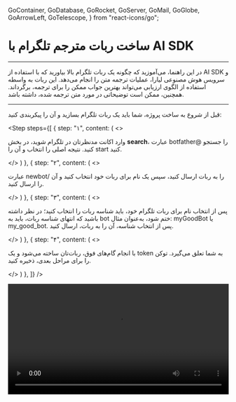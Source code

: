   GoContainer,
  GoDatabase,
  GoRocket,
  GoServer,
  GoMail,
  GoGlobe,
  GoArrowLeft,
  GoTelescope,
} from "react-icons/go";


<Layout>
<Head>
<title>مستندات ساخت ربات تلگرام مترجم - لیارا</title>
<meta property="og:title" content="مستندات خدمات رایانش ابری لیارا" />
<meta property="og:description" content="مستندات مربوط به ساخت ربات مترجم با استفاده از AI SDK و سرویس هوش مصنوعی لیارا"  />
</Head>


# ساخت ربات مترجم تلگرام با AI SDK
<hr className="mb-2" />

در این راهنما، می‌آموزید که چگونه یک ربات تلگرام بالا بیاورید که با استفاده از AI SDK و سرویس هوش مصنوعی لیارا، عملیات ترجمه متن را انجام می‌دهد. این ربات به واسطه استفاده از الگوی ارزیابی 
می‌تواند بهترین جواب ممکن را برای ترجمه، برگرداند. همچنین، ممکن است توضیحاتی در مورد متن ترجمه شده، داشته باشد.
<hr className="mb-2" />


<Section id='telegram-bot-setup' title='راه‌اندازی ربات تلگرام' />

قبل از شروع به ساخت پروژه، شما باید یک ربات تلگرام بسازید و آن را پیکربندی کنید:

<Step  steps={[
{
  step: "۱",
  content: (
  <>
    <p>وارد اکانت مدنظرتان در تلگرام شوید، در بخش <b>search</b>، عبارت <Important>botfather@</Important> را جستجو کنید. نتیجه اصلی را انتخاب و آن را <Important>start</Important> کنید.</p>
  </>
  ) 
},
{
  step: "۲",
  content: (
  <>
    <p>
      عبارت <Important>newbot/</Important> را به ربات ارسال کنید، سپس یک نام برای ربات خود انتخاب کنید و آن را ارسال کنید. 
    </p>
  </>
  )
},
{
  step: "۳",
  content: (
  <>
    <p>
      پس از انتخاب نام برای ربات تلگرام خود، باید شناسه ربات را انتخاب کنید؛ در نظر داشته باشید که انتهای شناسه ربات، باید به <Important>bot</Important> ختم شود، به‌عنوان مثال: <Important>myGoodBot</Important> یا <Important>my_good_bot</Important>. پس از انتخاب شناسه، آن را به ربات، ارسال کنید.
    </p>
  </>
  )
},
{
  step: "۴",
  content: (
  <>
    <p>
      با انجام گام‌های فوق، ربات‌تان ساخته می‌شود و یک <Important>token</Important> به شما تعلق می‌گیرد. توکن را برای مراحل بعدی، ذخیره کنید. 
    </p>
  </>
  )
},
]}
/>
<div className="h-4" />   
<video
    src="https://media.liara.ir/ai/ai-sdk/cookbook/translator-telegrambot/create-telegram-bot.mp4"
    controls="controls"
    className="block w-full"
    width="100%"
/>
<hr className="mb-2" />

<Section id='project-setup' title='راه‌اندازی پروژه' />
این پروژه، از فناوری‌های زیر استفاده خواهد کرد: 

<div className="h-4" />
<ul>
<li><a href="https://ai-sdk.dev/docs/introduction" className="text-[#2196f3]">AI SDK</a></li>
<li><a href="https://api.slack.com/web" className="text-[#2196f3]">Telegram API</a></li>
<li><a href="https://liara.ir/products/ai/" className="text-[#2196f3]">سرویس هوش مصنوعی لیارا</a></li>
<li><a href="https://liara.ir/landing/%D9%87%D8%A7%D8%B3%D8%AA-%D9%86%D9%88%D8%AF-%D8%AC%DB%8C-%D8%A7%D8%B3-node/" className="text-[#2196f3]">هاست NodeJS لیارا</a></li>
</ul>
<hr className="mb-2" />
<Section id='getting-started' title='شروع به کار' />

۱. یک کلون از <a href="https://github.com/liara-cloud/ai-sdk-examples" className="text-[#2196f3]">ریپازیتوری AI SDK Examples</a> تهیه کنید و وارد دایرکتوری <Important>Telegram-Bot</Important> شوید:

<div className="h-2" />
<div dir='ltr'>
    <Highlight className="js">
        {`git clone https://github.com/liara-cloud/ai-sdk-examples.git
cd ai-sdk-examples/Telegram-Bot`}
    </Highlight>
</div>
<div className="h-2" />

۲. وابستگی‌های برنامه را با اجرای دستور زیر نصب کنید: 

<div className="h-2" />
<div dir='ltr'>
    <Highlight className="js">
        {`npm install`}
    </Highlight>
</div>
<hr className="mb-2" />

<Section id='getting-started' title='ساختار پروژه' />
ساختار پروژه مذکور، به شکل زیر است: 

<div className="h-4" />
<ul>
  <li>فایل اصلی <Important>index.ts</Important> که نقطه شروع برنامه است و تعاملات کاربر با ربات را مدیریت می‌کند</li>
  <div className="h-1" />
  <li>ماژول ترجمه در مسیر <Important>translator.ts</Important> که مسئول ارسال درخواست به LLM، بررسی کیفیت ترجمه، و بازگرداندن نتیجه نهایی است</li>
  </ul>
<hr className="mb-2" />

<Section id='bot-user-interaction' title='مدیریت تعاملات ربات با کاربر' />

همانطور که قبل‌تر گفته شد؛ فایل <Important>index.ts</Important> تعاملات ربات تلگرام با کاربران را مدیریت می‌کند. در این فایل، از کتابخانه <Important>node-telegram-bot-api</Important> برای ارتباط با API تلگرام استفاده شده است.
قطعه کد این فایل، در ادامه قرار گرفته است: 


<div className="h-2" />
<div dir='ltr'>
    <Highlight className="js">
        {`import TelegramBot from 'node-telegram-bot-api';

dotenv.config();

const bot = new TelegramBot(process.env.TELEGRAM_BOT_TOKEN!, { polling: true });

type UserState = {
  step: 'idle' | 'awaitingText' | 'awaitingTargetLanguage';
  sourceText?: string;
};

const userStates = new Map<number, UserState>();

bot.onText(/\\/start/, (msg) => {
  const chatId = msg.chat.id;
  bot.sendMessage(
    chatId,
    \`سلام \${msg.from?.first_name || ''} 👋\\nبه ربات مترجم خوش اومدی!\\nاز منو یکی از دستورات رو انتخاب کن.\`,
    {
      reply_markup: {
        keyboard: [
          [{ text: '/translate' }, { text: '/help' }],
        ],
        resize_keyboard: true,
      },
    }
  );
  userStates.set(chatId, { step: 'idle' });
});

bot.onText(/\\/translate/, (msg) => {
  const chatId = msg.chat.id;
  bot.sendMessage(chatId, '📝 لطفاً متنی که می‌خوای ترجمه بشه رو وارد کن');
  userStates.set(chatId, { step: 'awaitingText' });
});

bot.onText(/\\/help/, (msg) => {
  const chatId = msg.chat.id;

  const helpMessage = \`
🤖 راهنمای ربات:

✅ /start - شروع و نمایش منوی اصلی
🌐 /translate - ترجمه متن به زبان دلخواه
ℹ️ /help - نمایش این راهنما
  \`.trim();

  bot.sendMessage(chatId, helpMessage);
});

bot.on('message', async (msg) => {
  const chatId = msg.chat.id;
  const text = msg.text?.trim();

  if (!text || text.startsWith('/')) return;

  const state = userStates.get(chatId) || { step: 'idle' };

  if (state.step === 'awaitingText') {
    userStates.set(chatId, { step: 'awaitingTargetLanguage', sourceText: text });
    bot.sendMessage(chatId, '🌐 حالا زبان مقصد رو وارد کن (مثلاً: فارسی، انگلیسی و...)');
    return;
  }

  if (state.step === 'awaitingTargetLanguage' && state.sourceText) {
    bot.sendMessage(chatId, '⏳ در حال ترجمه...');

    try {
      const result = await translateWithFeedback(state.sourceText, text);
      const t = result.currentObjectTranslation.translation;

      const message = \`
✅ ترجمه نهایی:

📝 \${t.accurate_translated_text}

------------------------
🌐 زبان متن اصلی: \${t.text_language}
🔁 زبان مقصد: \${t.target_language}
🔤 متن اصلی:
\${t.text_to_translate}

💡 توضیحات (به زبان مقصد):
\${t.explanations_related_to_translation_in_target_language}
      \`.trim();

      bot.sendMessage(chatId, message);
    } catch (err) {
      bot.sendMessage(chatId, '❌ خطایی در ترجمه رخ داد.');
      console.error(err);
    }

    userStates.set(chatId, { step: 'idle' });
  }
});
`}
    </Highlight>
</div>
<div className="h-2" />

در قطعه کد فوق: 

۱. متغیرهای محیطی فراخوانی می‌شوند و توکن ربات تلگرام با استفاده از متغیرهای محیطی، مقداردهی می‌شود. سپس یک instance از کلاس ربات با حالت <Important>polling</Important> ساخته می‌شود تا بتواند به‌صورت لحظه‌ای پیام‌های ارسال شده توسط کاربر را، دریافت کند.
<div className="h-3" />

۲. بخش بعدی مربوط به دستور <Important>start/</Important> است؛ هرگاه کاربر این دستور را ارسال کند، ربات با یک پیام خوش‌آمدگویی شامل نام کاربر (در صورت موجود بودن) پاسخ می‌دهد. در همین پیام، منوی سفارشی به کاربر نشان داده می‌شود تا دستورات <Important>translate/</Important> و <Important>help/</Important> به‌صورت دکمه‌ای در دسترس باشند. پس از ارسال پیام خوش‌آمد، با استفاده از <Important>chatId</Important> کاربر، برای او، وضعیتی با مرحله <Important>idle</Important> تنظیم می‌گردد تا ربات بداند کاربر هنوز در هیچ مرحله‌ای از فرایند ترجمه نیست.
<div className="h-3" />

۳. وقتی کاربر دستور <Important>translate/</Important> را ارسال کند، ربات با یک پیام از او می‌خواهد متنی را که می‌خواهد ترجمه شود، وارد نماید. در این نقطه، وضعیت کاربر به <Important>awaitingText</Important> تغییر پیدا می‌کند. این تغییر وضعیت باعث می‌شود که پیام بعدی کاربر به‌عنوان متن برای ترجمه در نظر گرفته شده و به‌جای برخورد با دیگر دستورات، وارد فرایند ترجمه شود.
<div className="h-3" />

۴. دستور <Important>help/</Important> نیز هر زمان فراخوانی شود، پیامی شامل راهنمای استفاده از ربات ارسال می‌کند. در این راهنما، توضیح مختصری درباره‌ی هر یک از دستورات آمده است تا کاربر به‌راحتی با منطق کار ربات آشنا شود. این بخش بدون تغییر وضعیت کاربر اجرا می‌شود.
<div className="h-3" />

۵.پس از ارسال متن برای ترجمه، ربات از کاربر می‌خواهد زبان مقصد را مشخص کند. با مشخص کردن زبان مقصد، اگر وضعیت <Important>awaitingTargetLanguage</Important> باشد و متن مورد نیاز برای ترجمه هم، موجود باشد، ربات ابتدا پیغام <Important>⏳ در حال ترجمه...</Important> را می‌فرستد، سپس با فراخوانی تابع خارجی <Important>translateWithFeedback</Important> متن را به زبان دلخواه کاربر ترجمه می‌کند. پس از دریافت نتیجه، ربات پیام نهایی را شامل ترجمه، زبان مبدا و مقصد، خود متن و توضیحات اضافی، برای کاربر ارسال می‌کند. در صورت هرگونه خطا، پیام خطا به کاربر داده می‌شود و این خطا، در کنسول ثبت می‌شود. 
<div className="h-3" />


۶. در پایان هر فرایند ترجمه، وضعیت کاربر مجدداً به <Important>idle</Important> تغییر پیدا‌ می‌کند تا کاربر بتواند دوباره از دستورات ربات استفاده کند.


<Section id='translator-function' title='ربات مترجم' />
اکنون بیایید ببینیم 
در هر ارسال درخواست ربات تلگرام به مدل، چه اتفاقی می‌افتد. فایل <Important>translator.ts</Important> مسئول ارتباط با LLM است. قطعه کد این فایل، در ادامه، قرار گرفته است: 

<div className="h-2" />
<div dir='ltr'>
    <Highlight className="js">
        {`import { generateText, generateObject } from 'ai';

dotenv.config();

const my_model = createOpenAI({
  baseURL: process.env.BASE_URL!,
  apiKey: process.env.LIARA_API_KEY!,
});

const translationSchema = z.object({
  translation: z.object({
    text_language: z.string(),
    text_to_translate: z.string(),
    target_language: z.string(),
    accurate_translated_text: z.string(),
    explanations_related_to_translation_in_target_language: z.string(),
  }),
});

export async function translateWithFeedback(text: string, targetLanguage: string) {
  let currentTranslation = '';
  let currentObjectTranslation = { translation: {
    text_language: '',
    text_to_translate: text,
    target_language: targetLanguage,
    accurate_translated_text: '',
    explanations_related_to_translation_in_target_language: '',
  }};
  let iterations = 0;
  const MAX_ITERATIONS = 3;

  const { object: firstTranslation } = await generateObject({
    model: my_model('openai/gpt-4o-mini'),
    system: \`You are an expert literary translator.
    You Do not censor any content in the translation and provide the correct and accurate text.\`,
      prompt: \`Translate this text to \${targetLanguage}, preserving tone and cultural nuances:\\n\\n\${text}\`,
    schema: translationSchema,
  });

  currentTranslation = firstTranslation.translation.accurate_translated_text;
  currentObjectTranslation = firstTranslation as {
    translation: {
      text_language: string;
      text_to_translate: string;
      target_language: string;
      accurate_translated_text: string;
      explanations_related_to_translation_in_target_language: string;
    };
  };

  while (iterations < MAX_ITERATIONS) {
    const { object: evaluation } = await generateObject({
      model: my_model('openai/gpt-4.1-mini'),
      schema: z.object({
        qualityScore: z.number().min(1).max(10),
        preservesTone: z.boolean(),
        preservesNuance: z.boolean(),
        culturallyAccurate: z.boolean(),
        specificIssues: z.array(z.string()),
        improvementSuggestions: z.array(z.string()),
      }),
      system: 'You are an expert in evaluating literary translations.',
      prompt: \`Evaluate this translation:\\n\\nOriginal: \${text}\\nTranslation: \${currentTranslation}\\n\\nConsider:\\n1. Overall quality\\n2. Preservation of tone\\n3. Preservation of nuance\\n4. Cultural accuracy\`,
    });

    if (
      evaluation.qualityScore >= 8 &&
      evaluation.preservesTone &&
      evaluation.preservesNuance &&
      evaluation.culturallyAccurate
    ) {
      break;
    }

    const { object: improvedTranslation } = await generateObject({
      model: my_model('openai/gpt-4.1'),
      system: 'You are an expert literary translator.',
      prompt: \`Improve this translation based on the following feedback:\\n\\n\${evaluation.specificIssues.join('\\n')}\\n\\n\${evaluation.improvementSuggestions.join('\\n')}\\n\\nOriginal: \${text}\\nCurrent Translation: \${currentTranslation}\`,
      schema: translationSchema,
    });

    currentTranslation = improvedTranslation.translation.accurate_translated_text;
    currentObjectTranslation = improvedTranslation as {
      translation: {
        text_language: string;
        text_to_translate: string;
        target_language: string;
        accurate_translated_text: string;
        explanations_related_to_translation_in_target_language: string;
      };
    };
    iterations++;
  }

  return {
    currentObjectTranslation,
    iterations,
  };
}
`}
    </Highlight>
</div>
<div className="h-4" />

در قطعه کد فوق: 
<div className="h-4" />

۱. یک instance از <Important>createOpenAI</Important> برای اتصال به مدل، ساخته شده است. در این instance، از <Important>baseUrl</Important> سرویس هوش مصنوعی لیارا و کلید API کنسول لیارا استفاده شده است.
<div className="h-3" />
۲. در تابع اصلی، متن اصلی به همراه زبان مقصد به مدل <Important>openai/gpt-4o-mini</Important> داده می‌شود و از مدل خواسته می‌شود تا در Schema مشخص شده، خروجی را برگرداند. 
<div className="h-3" />
۳. خروجی مدل، به مدل قوی‌تر از خودش، یعنی <Important>openai/gpt-4.1-mini</Important> داده می‌شود و از این LLM، درخواست می‌شود تا با توجه به معیارهای ارزیابی تعریف شده در Schema، خروجی LLM قبلی را ارزیابی کند.
<div className="h-3" />
۴. در صورتی که مقادیر ارزیابی LLM دوم قابل قبول باشند، مقدار خروجی، به برنامه اصلی، <Important>return</Important> می‌شود. در غیر این‌صورت، مجدداً از مدل قوی‌تر نسبت به LLM اول (مثلاً <Important>openai/gpt-4.1</Important>)، درخواست می‌شود که عملیات ترجمه را انجام دهد.
<div className="h-3" />
۵. عملیات ارزیابی LLM سوم، مجدداً توسط LLM دوم، انجام می‌شود و این چرخه ترجمه و ارزیابی آن، تا زمانی که مقادیر ارزیابی مورد قبول واقع نشوند یا مقدار متغیر <Important>iteration</Important>، از مقدار <Important>MAX_ITERATIONS</Important> کمتر باشد، ادامه خواهد داشت. 

<hr className="mb-2" />
<Section id='how-it-works' title='نحوه‌ی عملکرد' />

زمانی که یک کاربر با ربات تلگرام شما تعامل برقرار می‌کند:

<div className="h-2" />
۱. با ارسال <Important>start/</Important>، ربات ضمن خوش‌آمدگویی، گزینه‌های ممکن کار با ربات را ارائه می‌دهد.

<div className="h-1" />

۲. کاربر می‌تواند یکی از گزینه‌های <Important>translate/</Important> یا <Important>help/</Important> را انتخاب کند. در غیر این‌صورت، ربات جوابی نخواهد فرستاد.
<div className="h-1" />

۳. با انتخاب <Important>help/</Important> راهنمای استفاده از ربات به کاربر نمایش داده می‌شود.
<div className="h-1" />

۴. با انتخاب <Important>translate/</Important>، ربات از کاربر می‌خواهد که متن خود را ارسال کند.
<div className="h-2" />

۵. پس از ارسال متن، ربات از کاربر می‌خواهد زبان مقصد را ارسال کند.
<div className="h-2" />

۶. پس از ارسال زبان مقصد، ربات پیام انتظار را به کاربر ارسال می‌کند و بعد از مدتی، متن ترجمه را به همراه توضیحات دیگر، به کاربر ارسال می‌کند.
<hr className="mb-2" />

<Section id='deploying-the-app' title='ساخت و استقرار برنامه' />

اکنون، نوبت استقرار برنامه در لیارا است. مراحل زیر را دنبال کنید: 

<Step  steps={[
{
  step: "۱",
  content: (
  <>
    <h3>نصب Liara CLI</h3>
    <p>ترمینال را باز کنید و با اجرای دستور زیر، ابزار Liara CLI را بر روی سیستم خود نصب کنید:</p>
    <div dir='ltr'>
      <Highlight className="bash">
        {`npm install -g @liara/cli`}
      </Highlight>
    </div>
  </>
  )
  },
  {
  step: "۲",
  content: (
  <>
    <h3>لاگین به حساب کاربری</h3>
    <p>با اجرای دستور زیر، وارد حساب کاربری خود در لیارا، شوید:</p>
    <div dir='ltr'>
      <Highlight className="bash">
        {`liara login`}
      </Highlight>
    </div>
  </>
  )
  },
  {
  step: "۳",
  content: (
  <>
    <h3>ایجاد برنامه</h3>
    <p>با اجرای دستور زیر، برنامه NodeJS خود را ایجاد کنید:</p>
    <div dir='ltr'>
    <Highlight className="bash">
      {`liara create`}
    </Highlight>
    </div>
    <div className="h-2" />
  </>
  )
  },
  {
  step: "۴",
  content: (
  <>
    <h3>تنظیم متغیرهای محیطی</h3>
    <p>
      طبق <a href="/paas/details/envs/#add-envs" className="text-[#2196f3]">مستندات تنظیم متغیرهای محیطی</a>، متغیرهای زیر را با مقدار واقعی‌شان، به برنامه خود اضافه کنید: 

    </p>
    <div className="h-2" />
    <div dir='ltr'>
    <Highlight className="json">
      {`TELEGRAM_BOT_TOKEN=xxxxxxxxx
LIARA_API_KEY=xxxxxxxxx
BASE_URL=xxxxxxxxx
`}
    </Highlight>
    </div>
  </>
  )
  },
  {
  step: "۵",
  content: (
  <>
    <h3>استقرار برنامه</h3>
    <p>با اجرای دستور زیر در مسیر اصلی پروژه، برنامه خود را  در لیارا مستقر کنید (مقدار port اهمیتی ندارد):</p>
    <div className="h-2" />
    <div dir='ltr'>
    <Highlight className="bash">
      {`liara deploy --platform=node --port=3000`}
    </Highlight>
    </div>
  </>
  )
  },

]}
/>

<div className="h-2" />

در نهایت، وارد ربات تلگرام خود شوید و ربات را با ارسال یک پیام، تست کنید. 
    
<div className="h-2" />  
<img src="https://media.liara.ir/ai/ai-sdk/cookbook/translator-telegrambot/use-translator-bot.png" alt="use translator bot in telegram"/>
<hr className="mb-2" />

<Section id="next-steps" title="گام‌های بعدی" />

شما یک ربات تلگرام ساخته‌اید که توسط AI SDK پشتیبانی می‌شود! در ادامه برخی راه‌های توسعه‌ی آن آورده شده است:

<div className="h-2" />  
<ul>
<li>پیاده‌سازی مدیریت تعامل در صورت ارسال دستور نامرتبط</li>
<li>پیاده‌سازی قابلیت ارسال عکس و مطالعه محتوای آن و ترجمه محتوا</li>
<li>اضافه‌کردن مدل‌های بیشتر به منطق AI برنامه برای ترجمه و ارزیابی دقیق‌تر</li>
</ul>
<div className="h-4" />

</Layout>